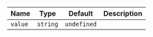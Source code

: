 
  | Name | Type | Default | Description |
| --- | --- | --- | --- |
| `value` | `string` | `undefined` |  |

